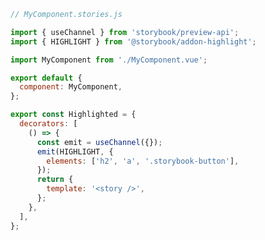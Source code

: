 ```js
// MyComponent.stories.js

import { useChannel } from 'storybook/preview-api';
import { HIGHLIGHT } from '@storybook/addon-highlight';

import MyComponent from './MyComponent.vue';

export default {
  component: MyComponent,
};

export const Highlighted = {
  decorators: [
    () => {
      const emit = useChannel({});
      emit(HIGHLIGHT, {
        elements: ['h2', 'a', '.storybook-button'],
      });
      return {
        template: '<story />',
      };
    },
  ],
};
```
